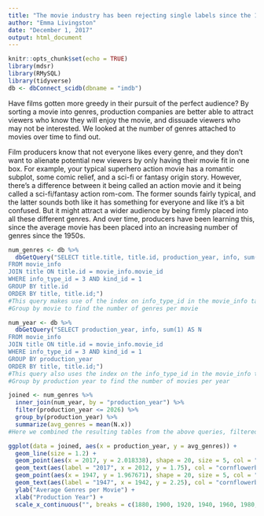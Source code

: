 ```yaml
---
title: "The movie industry has been rejecting single labels since the 1950s"
author: "Emma Livingston"
date: "December 1, 2017"
output: html_document
---
```


```r
knitr::opts_chunk$set(echo = TRUE)
library(mdsr)
library(RMySQL)
library(tidyverse)
db <- dbConnect_scidb(dbname = "imdb")
```

Have films gotten more greedy in their pursuit of the perfect audience? By sorting a movie into genres, production companies are better able to attract viewers who know they will enjoy the movie, and dissuade viewers who may not be interested. We looked at the number of genres attached to movies over time to find out.

Film producers know that not everyone likes every genre, and they don't want to alienate potential new viewers by only having their movie fit in one box. For example, your typical superhero action movie has a romantic subplot, some comic relief, and a sci-fi or fantasy origin story. However, there's a difference between it being called an action movie and it being called a sci-fi/fantasy action rom-com. The former sounds fairly typical, and the latter sounds both like it has something for everyone and like it's a bit confused. But it might attract a wider audience by being firmly placed into all these different genres. And over time, producers have been learning this, since the average movie has been placed into an increasing number of genres since the 1950s.

```r
num_genres <- db %>%
  dbGetQuery("SELECT title.title, title.id, production_year, info, sum(1) AS N
FROM movie_info
JOIN title ON title.id = movie_info.movie_id
WHERE info_type_id = 3 AND kind_id = 1
GROUP BY title.id
ORDER BY title, title.id;")
#This query makes use of the index on info_type_id in the movie_info table
#Group by movie to find the number of genres per movie

num_year <- db %>%
  dbGetQuery("SELECT production_year, info, sum(1) AS N
FROM movie_info
JOIN title ON title.id = movie_info.movie_id
WHERE info_type_id = 3 AND kind_id = 1
GROUP BY production_year
ORDER BY title, title.id;")
#This query also uses the index on the info_type_id in the movie_info table
#Group by production year to find the number of movies per year

joined <- num_genres %>%
  inner_join(num_year, by = "production_year") %>%
  filter(production_year <= 2026) %>%
  group_by(production_year) %>%
  summarize(avg_genres = mean(N.x))
#Here we combined the resulting tables from the above queries, filtered out any film with a production year greater than 2026 (because of the \href{http://www.imdb.com/title/tt5174640/}{film to be released in 2115}), and found the average number of genres per year.

ggplot(data = joined, aes(x = production_year, y = avg_genres)) +
  geom_line(size = 1.2) +
  geom_point(aes(x = 2017, y = 2.018338), shape = 20, size = 5, col = "cornflowerblue") +
  geom_text(aes(label = "2017", x = 2012, y = 1.75), col = "cornflowerblue") +
  geom_point(aes(x = 1947, y = 1.967671), shape = 20, size = 5, col = "cornflowerblue") +
  geom_text(aes(label = "1947", x = 1942, y = 2.25), col = "cornflowerblue") +
  ylab("Average Genres per Movie") +
  xlab("Production Year") +
  scale_x_continuous("", breaks = c(1880, 1900, 1920, 1940, 1960, 1980, 2000, 2020))
``` 

